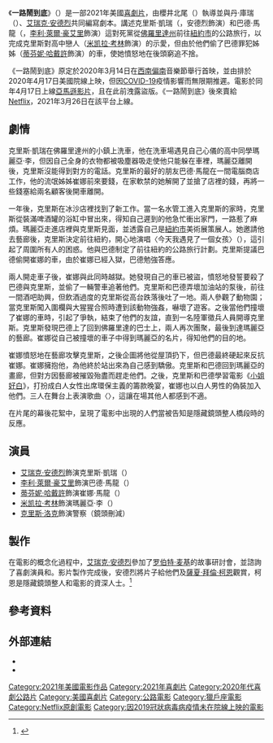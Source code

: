 {{noteTA
|G1=Movie
|G2=Show
|G3=PP
|T=zh-tw:一路鬧到底;zh-hk:不軌此行;zh-cn:恶搞之路;
|1=zh-tw:一路鬧到底;zh-hk:不軌此行;zh-cn:恶搞之路;
}}
{{Infobox Film
| name           = 一路鬧到底
| original_name  = {{lang|en|''Bad Trip''}}
| image          = Bad Trip Poster.jpg
| caption        = 電影海報
| director       = 櫻井北尾（{{lang|en|Kitao Sakurai}}）
| producer       = {{plainlist|
* {{le|傑夫·崔曼|Jeff Tremaine}}
* [[艾瑞克·安德烈|艾瑞克·安德烈]]
* 大衛·伯納德（{{lang|en|David Bernad}}）
* [[魯賓·弗來舍|魯賓·弗來舍]]
}}
| writer         = 
| screenplay     = {{plainlist|
* 丹·庫瑞（{{lang|en|Dan Curry}}）
* 艾瑞克·安德烈
* 櫻井北尾
}}
| story          = {{plainlist|
* 艾瑞克·安德烈
* 櫻井北尾
* 安德魯·巴奇隆（{{lang|en|Andrew Barchilon}}）
}}
| starring       = {{plainlist|
* 艾瑞克·安德烈
* [[李利·萊爾·豪艾里|李利·萊爾·豪艾里]]
* [[蒂芬妮·哈戴許|蒂芬妮·哈戴許]]
}}
| music          = {{plainlist|
* 約瑟夫·雪梨（{{lang|en|Joseph Shirley}}）
* [[魯德溫·葛瑞森|魯德溫·葛瑞森]]
}}
| cinematography = 安德魯·拉博伊（{{lang|en|Andrew Laboy}}）
| editing        = {{plainlist|
* 馬修·科辛斯基（{{lang|en|Matthew Kosinski}}）
* 薩莎·斯坦頓·克雷文（{{lang|en|Sascha Stanton-Craven}}）
}}
| studio         = {{plainlist|
* {{le|獵戶座影業|Orion Pictures}}
* {{le|布隆製片室|Bron Studios|布隆創意}}
* {{lang|en|Gorilla Flicks}}
* {{le|區域 (製片公司)|The District (production company)|區域}}
* {{lang|en|Helo}}
}}
| distributor    = [[Netflix|Netflix]]
| released       = {{Film date|2021|3|26|美國}}
| runtime        = 84分鐘<ref>{{Cite web |title=Bad Trip |url=https://schedule.sxsw.com/2020/films/2022125 |website=[[西南偏南|South by Southwest]] |access-date=2020-03-11 |archive-date=2020-03-07 |archive-url=https://web.archive.org/web/20200307162017/https://schedule.sxsw.com/2020/films/2022125}}</ref>
| country        = 美國
| language       = 英語
| budget         = 
| gross          = 
| preceded_by    = 
| followed_by    = 
| cn_name        = 恶搞之路
| hk_name        = 不軌此行
| tw_name        = 一路鬧到底
}}
《'''一路鬧到底'''》（{{lang-en|''Bad Trip''}}）是一部2021年美國{{le|隱藏攝像頭|Hidden camera|隱藏鏡頭}}[[喜劇片|喜劇片]]，由櫻井北尾（{{lang|en|Kitao Sakurai}}）執導並與丹·庫瑞（{{lang|en|Dan Curry}}）、[[艾瑞克·安德烈|艾瑞克·安德烈]]共同編寫劇本。講述克里斯·凱瑞（{{lang|en|Chris Carey}}，安德烈飾演）和巴德·馬龍（{{lang|en|Bud Malone}}，[[李利·萊爾·豪艾里|李利·萊爾·豪艾里]]飾演）這對死黨從[[佛羅里達州|佛羅里達州]]前往[[紐約市|紐約市]]的公路旅行，以完成克里斯對高中戀人（[[米凯拉·考林|米凯拉·考林]]飾演）的示愛，但由於他們偷了巴德罪犯姊姊（[[蒂芬妮·哈戴許|蒂芬妮·哈戴許]]飾演）的車，使她憤怒地在後頭窮追不捨。

《一路鬧到底》原定於2020年3月14日在[[西南偏南|西南偏南]]音樂節舉行首映，並由{{le|獵戶座影業|Orion Pictures}}排於2020年4月17日美國院線上映，但因[[COVID-19|COVID-19]]疫情影響而無限期推​​遲。電影於同年4月17日上線[[亞馬遜影片|亞馬遜影片]]，且在此前洩露盜版。《一路鬧到底》後來賣給[[Netflix|Netflix]]，2021年3月26日在該平台上線。

== 劇情 ==
克里斯·凱瑞在佛羅里達州的小鎮上洗車，他在洗車場遇見自己心儀的高中同學瑪麗亞·李，但因自己全身的衣物都被吸塵器吸走使他只能躲在車裡，瑪麗亞離開後，克里斯沒能得到對方的電話。克里斯的最好的朋友巴德·馬龍在一間電腦商店工作，他的流氓姊姊崔娜前來要錢，在家軟禁的她解開了{{le|電子標記|Electronic tagging}}並搶了店裡的錢，再將一些錢塞給兩名顧客後開車離開。

一年後，克里斯在冰沙店裡找到了新工作。當一名水管工進入克里斯的家時，克里斯從裝滿啤酒罐的浴缸中冒出來，得知自己遲到的他急忙衝出家門，一路惹了麻煩。瑪麗亞走進店裡與克里斯見面，並透露自己是[[紐約市|紐約市]]美術展策展人。她邀請他去藝廊後，克里斯決定前往紐約，開心地演唱〈今天我遇見了一個女孩〉（{{lang|en|I Saw a Girl Today}}），這引起了周圍所有人的困惑。他與巴德制定了前往紐約的公路旅行計劃。克里斯提議巴德偷開崔娜的車，由於崔娜已經入獄，巴德勉強答應。

兩人開走車子後，崔娜與此同時越獄。她發現自己的車已被盜，憤怒地發誓要殺了巴德與克里斯，並偷了一輛警車追著他們。克里斯和巴德弄壞加油站的泵後，前往一間酒吧助興，但飲酒過度的克里斯從高台跌落後吐了一地。兩人參觀了動物園；當克里斯闖入圍欄與大猩猩合照時遭到該動物強姦，嚇壞了遊客。之後當他們撞壞了崔娜的車時，引起了爭執，結束了他們的友誼，直到一名陸軍徵兵人員開導克里斯。克里斯發現巴德上了回到佛羅里達的巴士上，兩人再次團聚，最後到達瑪麗亞的藝廊。崔娜從自己被撞壞的車子中得到瑪麗亞的名片，得知他們的目的地。

崔娜憤怒地在藝廊攻擊克里斯，之後企圖將他從屋頂扔下，但巴德最終硬起來反抗崔娜。崔娜擁抱他，為他終於站出來為自己感到驕傲。克里斯和巴德回到瑪麗亞的畫廊，但對方因藝廊被摧毀殆盡而趕走他們。之後，克里斯和巴德學習電影《[[小姐好白|小姐好白]]》，打扮成白人女性出席環保主義的籌款晚宴，崔娜也以白人男性的偽裝加入他們。三人在舞台上表演{{le|DMX (饒舌歌手)|DMX (rapper)|DMX}}歌曲〈{{le|聚會（在這兒）|Party Up (Up in Here)|聚會}}〉，這讓在場其他人都感到不適。

在片尾的幕後花絮中，呈現了電影中出現的人們當被告知是隱藏鏡頭整人橋段時的反應。

== 演員 ==
* [[艾瑞克·安德烈|艾瑞克·安德烈]]飾演克里斯·凱瑞（{{lang|en|Chris Carey}}）
* [[李利·萊爾·豪艾里|李利·萊爾·豪艾里]]飾演巴德·馬龍（{{lang|en|Bud Malone}}）
* [[蒂芬妮·哈戴許|蒂芬妮·哈戴許]]飾演崔娜·馬龍（{{lang|en|Trina Malone}}）
* [[米凯拉·考林|米凯拉·考林]]飾演瑪麗亞·李（{{lang|en|Maria Li}}）
* [[克里斯·洛克|克里斯·洛克]]飾演警察（鏡頭刪減）

== 製作 ==
在電影的概念化過程中，[[艾瑞克·安德烈|艾瑞克·安德烈]]參加了[[罗伯特·麦基|罗伯特·麦基]]的故事研討會，並諮詢了喜劇演員{{le|傑夫·崔曼|Jeff Tremaine}}和{{le|納森·菲爾德|Nathan Fielder}}。影片製作完成後，安德烈將片子給他們及[[薩夏·拜倫·柯恩|薩夏·拜倫·柯恩]]觀賞，柯恩是隱藏鏡頭整人和電影的資深人士。<ref name="esquire">{{Cite web |title=Eric Andre On the Penis Prank That Almost Got Him Shot and the Return of His Beloved Show |url=https://www.esquire.com/entertainment/tv/a28437590/eric-andre-interview-show-season-five-pranking-bad-trip-lion-king/ |last=Nero |first=Dom |date=2019-07-19 |website=Esquire |access-date=2019-07-29 |archive-date=2019-07-28 |archive-url=https://web.archive.org/web/20190728123951/https://www.esquire.com/entertainment/tv/a28437590/eric-andre-interview-show-season-five-pranking-bad-trip-lion-king/}}</ref>

== 參考資料 ==
{{reflist|30em}}

== 外部連結 ==
* {{Netflix title|81287254}}
* {{IMDb title|tt9684220}}

{{Netflix已上映電影與紀錄片}}
{{DEFAULTSORT:Bad Trip}}
[[Category:2021年美國電影作品|Category:2021年美國電影作品]]
[[Category:2021年喜劇片|Category:2021年喜劇片]]
[[Category:2020年代喜劇公路片|Category:2020年代喜劇公路片]]
[[Category:美國喜劇片|Category:美國喜劇片]]
[[Category:公路電影|Category:公路電影]]
[[Category:獵戶座電影|Category:獵戶座電影]]
[[Category:Netflix原創電影|Category:Netflix原創電影]]
[[Category:因2019冠狀病毒病疫情未在院線上映的電影|Category:因2019冠狀病毒病疫情未在院線上映的電影]]